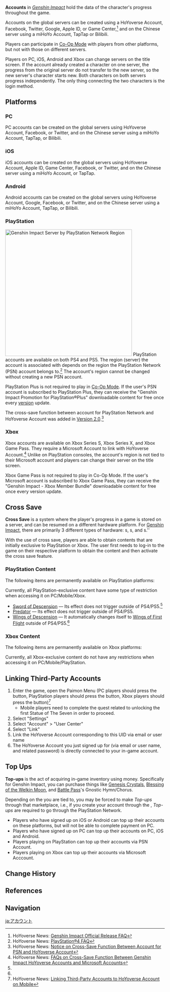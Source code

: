 {{Terminology Infobox
|image        = HYVAccountPC.PNG
|type         = Game Systems
}}
'''Accounts''' in ''[[Genshin Impact]]'' hold the data of the character's progress throughout the game.

Accounts on the global servers can be created using a HoYoverse Account, Facebook, Twitter, Google, Apple ID, or Game Center,<ref>HoYoverse News: [https://genshin.hoyoverse.com/en/news/detail/5552 Genshin Impact Official Release FAQ]</ref> and on the Chinese server using a miHoYo Account, TapTap or Bilibili.

Players can participate in [[Co-Op Mode]] with players from other platforms, but not with those on different servers.

Players on PC, iOS, Android and Xbox can change servers on the title screen. If the account already created a character on one server, the progress from the original server do not transfer to the new server, so the new server's character starts new. Both characters on both servers progress independently. The only thing connecting the two characters is the login method.

==Platforms==
===PC===
PC accounts can be created on the global servers using HoYoverse Account, Facebook, or Twitter, and on the Chinese server using a miHoYo Account, TapTap, or Bilibili.

===iOS===
iOS accounts can be created on the global servers using HoYoverse Account, Apple ID, Game Center, Facebook, or Twitter, and on the Chinese server using a miHoYo Account, or TapTap.

===Android===
Android accounts can be created on the global servers using HoYoverse Account, Google, Facebook, or Twitter, and on the Chinese server using a miHoYo Account, TapTap, or Bilibili.

===PlayStation===
[[File:PlayStation Regions.png|400px|thumb|right|Genshin Impact Server by PlayStation Network Region]]
PlayStation accounts are available on both PS4 and PS5. The region (server) the account is associated with depends on the region the PlayStation Network (PSN) account belongs to.<ref>HoYoverse News: [https://genshin.HoYoverse.com/en/news/detail/5314 PlayStation®4 FAQ]</ref> The account's region cannot be changed without creating a new PSN account.

PlayStation Plus is not required to play in [[Co-Op Mode]]. If the user's PSN account is subscribed to PlayStation Plus, they can receive the "Genshin Impact Promotion for PlayStation®Plus" downloadable content for free once every [[version]] update.
{{Card List|delim=;|show_caption=1|Primogem*160;Fragile Resin*4;Hero's Wit*20;Mystic Enhancement Ore*30;Mora*150000}}

The cross-save function between account for PlayStation Network and HoYoverse Account was added in [[Version 2.0]].<ref name="2.0 PSN information">HoYoverse News: [https://genshin.hoyoverse.com/en/news/detail/12389 Notice on Cross-Save Function Between Account for PSN and HoYoverse Account]</ref>
{{clr}}

===Xbox===
Xbox accounts are available on Xbox Series S, Xbox Series X, and Xbox Game Pass. They require a Microsoft Account to link with HoYoverse Account.<ref>HoYoverse News: [https://genshin.hoyoverse.com/en/news/detail/126848 FAQs on Cross-Save Function Between Genshin Impact HoYoverse Accounts and Microsoft Accounts]</ref> Unlike on PlayStation consoles, the account's region is not tied to their Microsoft account and players can change their server on the title screen.

Xbox Game Pass is not required to play in Co-Op Mode. If the user's Microsoft account is subscribed to Xbox Game Pass, they can receive the "Genshin Impact - Xbox Member Bundle" downloadable content for free once every version update.
{{Card List|delim=;|show_caption=1|Intertwined Fate*1;Primogem*80;Hero's Wit*10;Fragile Resin*2;Virtuous Share Bundle*8;Mystic Enhancement Ore*10}}

==Cross Save==
'''Cross Save''' is a system where the player's progress in a game is stored on a server, and can be resumed on a different hardware platform. For [[Genshin Impact]], there are primarily 3 different types of hardware: {{w|Personal computer}}s, {{w|Video game console}}s, and {{w|Mobile device}}s.''

With the use of cross save, players are able to obtain contents that are initially exclusive to PlayStation or Xbox. The user first needs to log-in to the game on their respective platform to obtain the content and then activate the cross save feature.

===PlayStation Content===
The following items are permanently available on PlayStation platforms:
{{Card List|delim=;|show_caption=1|Sword of Descension*1;Wings of Descension*1}}

Currently, all PlayStation-exclusive content have some type of restriction when accessing it on PC/Mobile/Xbox.
* [[Sword of Descension]] &mdash; Its effect does not trigger outside of PS4/PS5.<ref name="2.0 PSN information" />
* [[Predator]] &mdash; Its effect does not trigger outside of PS4/PS5.
* [[Wings of Descension]] &mdash; It automatically changes itself to [[Wings of First Flight]] outside of PS4/PS5.<ref name="2.0 PSN information" />

===Xbox Content===
The following items are permanently available on Xbox platforms:
{{Card List|delim=;|show_caption=1|Wings of Fate's Course Intertwined*1}}

Currently, all Xbox-exclusive content do not have any restrictions when accessing it on PC/Mobile/PlayStation.

==Linking Third-Party Accounts==
# Enter the game, open the Paimon Menu (PC players should press the {{key|Esc}} button, PlayStation players should press the {{key|ps-options}} button, Xbox players should press the {{key|xb-start}} button)<ref>HoYoverse News: [https://genshin.hoyoverse.com/en/news/detail/6408 Linking Third-Party Accounts to HoYoverse Account on Mobile]</ref>
#* Mobile players need to complete the quest related to unlocking the first Statue of The Seven in order to proceed.
# Select "Settings"
# Select "Account" > "User Center"
# Select "Link"
# Link the HoYoverse Account corresponding to this UID via email or user name
# The HoYoverse Account you just signed up for (via email or user name, and related password) is directly connected to your in-game account.

==Top Ups==
'''Top-ups''' is the act of acquiring in-game inventory using {{w|real life}} money. Specifically for Genshin Impact, you can purchase things like [[Genesis Crystal]]s, [[Blessing of the Welkin Moon]], and [[Battle Pass]]'s Gnostic Hymn/Chorus.

Depending on the {{w|online marketplace}} you are tied to, you may be forced to make ''Top-ups'' through that marketplace, i.e., if you create your account through the {{w|PlayStation Network}}, ''Top-ups'' are required to go through the PlayStation Network.

* Players who have signed up on iOS or Android can top up their accounts on these platforms, but will not be able to complete payment on PC.
* Players who have signed up on PC can top up their accounts on PC, iOS and Android.
* Players playing on PlayStation can top up their accounts via PSN Account.
* Players playing on Xbox can top up their accounts via Microsoft Acccount.

==Change History==
{{Change History|1.0}}

==References==
{{Reflist}}

==Navigation==
{{Game Systems Navbox|type=Other}}

[[ja:アカウント]]